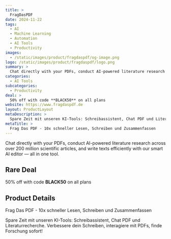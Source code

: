 ```yaml
---
title: >
  FragDasPDF
date: 2024-11-22
tags:
  - AI
  - Machine Learning
  - Automation
  - AI Tools
  - Productivity
images:
  - /static/images/product/fragdaspdf/og-image.png
logo: /static/images/product/fragdaspdf/logo.png
summary: >
  Chat directly with your PDFs, conduct AI-powered literature research across over 200 million scientific articles, and write texts efficiently with our smart AI editor — all in one tool.
categories:
  - AI Tools
subcategories:
  - Productivity
deal: >
  50% off with code **BLACK50** on all plans
website: https://www.fragdaspdf.de
layout: ProductLayout
metaDescription: >
  Spare Zeit mit unseren KI-Tools: Schreibassistent, Chat PDF und Literaturrecherche. Verbessere dein Schreiben, interagiere mit PDFs, finde Forschung sofort!
metaTitle: >
  Frag Das PDF - 10x schneller Lesen, Schreiben und Zusammenfassen
---
```

Chat directly with your PDFs, conduct AI-powered literature research across over 200 million scientific articles, and write texts efficiently with our smart AI editor — all in one tool.

## Rare Deal

50% off with code **BLACK50** on all plans

## Product Details
Frag Das PDF - 10x schneller Lesen, Schreiben und Zusammenfassen

Spare Zeit mit unseren KI-Tools: Schreibassistent, Chat PDF und Literaturrecherche. Verbessere dein Schreiben, interagiere mit PDFs, finde Forschung sofort!
